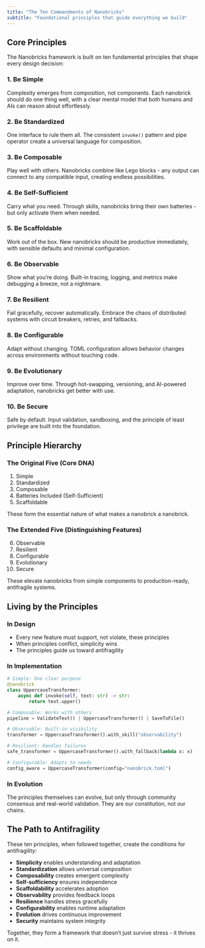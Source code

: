 ```yaml
---
title: "The Ten Commandments of Nanobricks"
subtitle: "Foundational principles that guide everything we build"
---
```


## Core Principles

The Nanobricks framework is built on ten fundamental principles that shape every design decision:

### 1. **Be Simple**
Complexity emerges from composition, not components. Each nanobrick should do one thing well, with a clear mental model that both humans and AIs can reason about effortlessly.

### 2. **Be Standardized**
One interface to rule them all. The consistent `invoke()` pattern and pipe operator create a universal language for composition.

### 3. **Be Composable**
Play well with others. Nanobricks combine like Lego blocks - any output can connect to any compatible input, creating endless possibilities.

### 4. **Be Self-Sufficient**
Carry what you need. Through skills, nanobricks bring their own batteries - but only activate them when needed.

### 5. **Be Scaffoldable**
Work out of the box. New nanobricks should be productive immediately, with sensible defaults and minimal configuration.

### 6. **Be Observable**
Show what you're doing. Built-in tracing, logging, and metrics make debugging a breeze, not a nightmare.

### 7. **Be Resilient**
Fail gracefully, recover automatically. Embrace the chaos of distributed systems with circuit breakers, retries, and fallbacks.

### 8. **Be Configurable**
Adapt without changing. TOML configuration allows behavior changes across environments without touching code.

### 9. **Be Evolutionary**
Improve over time. Through hot-swapping, versioning, and AI-powered adaptation, nanobricks get better with use.

### 10. **Be Secure**
Safe by default. Input validation, sandboxing, and the principle of least privilege are built into the foundation.

## Principle Hierarchy

### The Original Five (Core DNA)
1. Simple
2. Standardized
3. Composable
4. Batteries Included (Self-Sufficient)
5. Scaffoldable

These form the essential nature of what makes a nanobrick a nanobrick.

### The Extended Five (Distinguishing Features)
6. Observable
7. Resilient
8. Configurable
9. Evolutionary
10. Secure

These elevate nanobricks from simple components to production-ready, antifragile systems.

## Living by the Principles

### In Design
- Every new feature must support, not violate, these principles
- When principles conflict, simplicity wins
- The principles guide us toward antifragility

### In Implementation
```python
# Simple: One clear purpose
@nanobrick
class UppercaseTransformer:
    async def invoke(self, text: str) -> str:
        return text.upper()

# Composable: Works with others
pipeline = ValidateText() | UppercaseTransformer() | SaveToFile()

# Observable: Built-in visibility
transformer = UppercaseTransformer().with_skill("observability")

# Resilient: Handles failures
safe_transformer = UppercaseTransformer().with_fallback(lambda x: x)

# Configurable: Adapts to needs
config_aware = UppercaseTransformer(config="nanobrick.toml")
```

### In Evolution
The principles themselves can evolve, but only through community consensus and real-world validation. They are our constitution, not our chains.

## The Path to Antifragility

These ten principles, when followed together, create the conditions for antifragility:

- **Simplicity** enables understanding and adaptation
- **Standardization** allows universal composition
- **Composability** creates emergent complexity
- **Self-sufficiency** ensures independence
- **Scaffoldability** accelerates adoption
- **Observability** provides feedback loops
- **Resilience** handles stress gracefully
- **Configurability** enables runtime adaptation
- **Evolution** drives continuous improvement
- **Security** maintains system integrity

Together, they form a framework that doesn't just survive stress - it thrives on it.